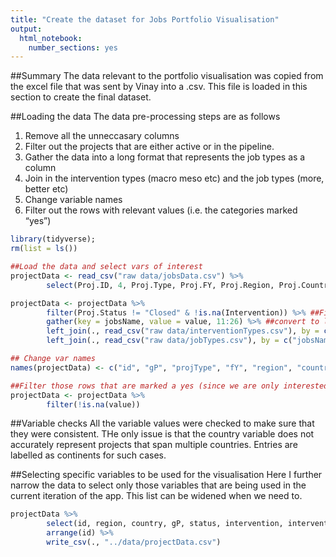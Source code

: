 ```yaml
---
title: "Create the dataset for Jobs Portfolio Visualisation"
output: 
  html_notebook: 
    number_sections: yes
---
```

##Summary
The data relevant to the portfolio visualisation was copied from the excel file that was sent by Vinay into a .csv. This file is loaded in this section to create the final dataset.

##Loading the data
The data pre-processing steps are as follows

1. Remove all the unneccasary columns
2. Filter out the projects that are either active or in the pipeline.
3. Gather the data into a long format that represents the job types as a column
4. Join in the intervention types (macro meso etc) and the job types (more, better etc)
5. Change variable names
6. Filter out the rows with relevant values (i.e. the categories marked "yes")

```r
library(tidyverse);
rm(list = ls())

##Load the data and select vars of interest
projectData <- read_csv("raw data/jobsData.csv") %>% 
        select(Proj.ID, 4, Proj.Type, Proj.FY, Proj.Region, Proj.Country, 10, Proj.Product_Line, Proj.Status, 227:243) 

projectData <- projectData %>% 
        filter(Proj.Status != "Closed" & !is.na(Intervention)) %>% ##Filter out projects that miss intervention tags and those that are either active or in the pipeline
        gather(key = jobsName, value = value, 11:26) %>% ##convert to long format
        left_join(., read_csv("raw data/interventionTypes.csv"), by = c("Intervention")) %>% 
        left_join(., read_csv("raw data/jobTypes.csv"), by = c("jobsName"))

## Change var names
names(projectData) <- c("id", "gP", "projType", "fY", "region", "country", "countryType", "productLine", "status", "intervention", "jobsName", "value", "interventionType", "jobsType")

##Filter those rows that are marked a yes (since we are only interested in the counts of yes for each cell)
projectData <- projectData %>% 
        filter(!is.na(value))
```

##Variable checks
All the variable values were checked to make sure that they were consistent. THe only issue is that the country variable does not accurately represent projects that span multiple countries. Entries are labelled as continents for such cases.

##Selecting specific variables to be used for the visualisation
Here I further narrow the data to select only those variables that are being used in the current iteration of the app. This list can be widened when we need to.

```r
projectData %>% 
        select(id, region, country, gP, status, intervention, interventionType, jobsName, jobsType, value) %>% 
        arrange(id) %>% 
        write_csv(., "../data/projectData.csv")

```

